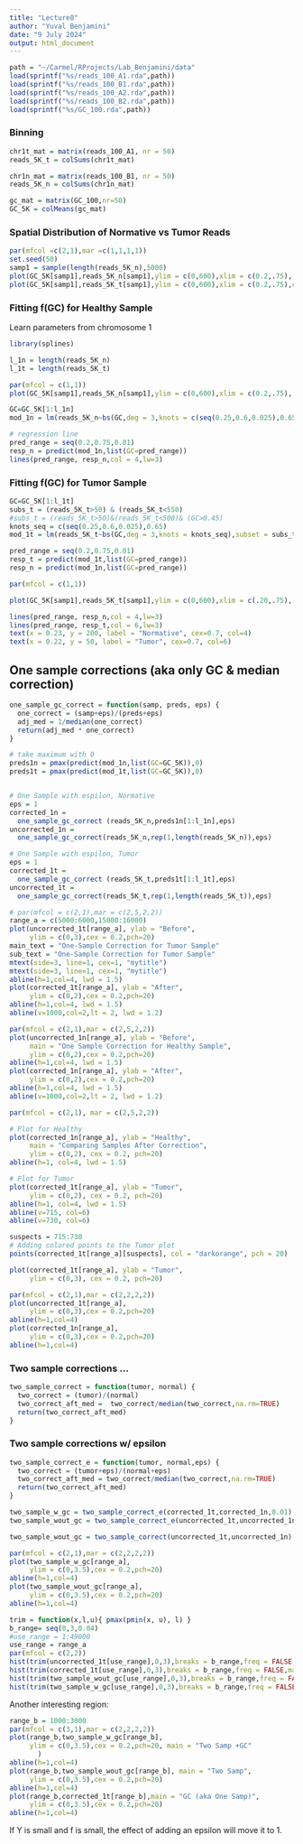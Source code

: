 ```yaml
---
title: "Lecture8"
author: "Yuval Benjamini"
date: "9 July 2024"
output: html_document
---
```


```r
path = "~/Carmel/RProjects/Lab_Benjamini/data"
load(sprintf("%s/reads_100_A1.rda",path))
load(sprintf("%s/reads_100_B1.rda",path))
load(sprintf("%s/reads_100_A2.rda",path))
load(sprintf("%s/reads_100_B2.rda",path))
load(sprintf("%s/GC_100.rda",path))
```

### Binning
```r
chr1t_mat = matrix(reads_100_A1, nr = 50)
reads_5K_t = colSums(chr1t_mat)

chr1n_mat = matrix(reads_100_B1, nr = 50)
reads_5K_n = colSums(chr1n_mat)

gc_mat = matrix(GC_100,nr=50)
GC_5K = colMeans(gc_mat)
```

### Spatial Distribution of Normative vs Tumor Reads
```r
par(mfcol =c(2,1),mar =c(1,1,1,1))
set.seed(50)
samp1 = sample(length(reads_5K_n),5000)
plot(GC_5K[samp1],reads_5K_n[samp1],ylim = c(0,600),xlim = c(0.2,.75), cex = 0.5, pch=20)
plot(GC_5K[samp1],reads_5K_t[samp1],ylim = c(0,600),xlim = c(0.2,.75),cex = 0.5, pch=20)

```
### Fitting f(GC) for Healthy Sample
Learn parameters from chromosome 1

```r
library(splines)

l_1n = length(reads_5K_n)
l_1t = length(reads_5K_t)

par(mfcol = c(1,1))
plot(GC_5K[samp1],reads_5K_n[samp1],ylim = c(0,600),xlim = c(0.2,.75), cex = 0.5, pch=20)

GC=GC_5K[1:l_1n]
mod_1n = lm(reads_5K_n~bs(GC,deg = 3,knots = c(seq(0.25,0.6,0.025),0.65), Boundary.knots = c(min(GC),max(GC))),subset = (reads_5K_n>50 & reads_5K_n<600 ))

# regression line
pred_range = seq(0.2,0.75,0.01)
resp_n = predict(mod_1n,list(GC=pred_range))
lines(pred_range, resp_n,col = 4,lw=3)


```


### Fitting f(GC) for Tumor Sample

```r
GC=GC_5K[1:l_1t]
subs_t = (reads_5K_t>50) & (reads_5K_t<550)
#subs_t = (reads_5K_t>50)&(reads_5K_t<500)& (GC>0.45)
knots_seq = c(seq(0.25,0.6,0.025),0.65)
mod_1t = lm(reads_5K_t~bs(GC,deg = 3,knots = knots_seq),subset = subs_t)

pred_range = seq(0.2,0.75,0.01)
resp_t = predict(mod_1t,list(GC=pred_range))
resp_n = predict(mod_1n,list(GC=pred_range))
```

```r

par(mfcol = c(1,1))

plot(GC_5K[samp1],reads_5K_t[samp1],ylim = c(0,600),xlim = c(.20,.75), cex = 0.5, pch=20)

lines(pred_range, resp_n,col = 4,lw=3)
lines(pred_range, resp_t,col = 6,lw=3)
text(x = 0.23, y = 200, label = "Normative", cex=0.7, col=4)
text(x = 0.22, y = 50, label = "Tumor", cex=0.7, col=6)


```

## One sample corrections (aka only GC & median correction)
```r
one_sample_gc_correct = function(samp, preds, eps) {
  one_correct = (samp+eps)/(preds+eps)
  adj_med = 1/median(one_correct)
  return(adj_med * one_correct)
}
```

```r
# take maximum with 0
preds1n = pmax(predict(mod_1n,list(GC=GC_5K)),0)
preds1t = pmax(predict(mod_1t,list(GC=GC_5K)),0)


# One Sample with espilon, Normative
eps = 1
corrected_1n = 
  one_sample_gc_correct (reads_5K_n,preds1n[1:l_1n],eps)
uncorrected_1n = 
  one_sample_gc_correct(reads_5K_n,rep(1,length(reads_5K_n)),eps)

# One Sample with espilon, Tumor
eps = 1
corrected_1t = 
  one_sample_gc_correct (reads_5K_t,preds1t[1:l_1t],eps)
uncorrected_1t = 
  one_sample_gc_correct(reads_5K_t,rep(1,length(reads_5K_t)),eps)
```

```r
# par(mfcol = c(2,1),mar = c(2,5,2,2))
range_a = c(5000:6000,15000:16000)
plot(uncorrected_1t[range_a], ylab = "Before",
     ylim = c(0,3),cex = 0.2,pch=20)
main_text = "One-Sample Correction for Tumor Sample"
sub_text = "One-Sample Correction for Tumor Sample"
mtext(side=3, line=1, cex=1, "mytitle")
mtext(side=3, line=1, cex=1, "mytitle")
abline(h=1,col=4, lwd = 1.5)
plot(corrected_1t[range_a], ylab = "After",
     ylim = c(0,2),cex = 0.2,pch=20)
abline(h=1,col=4, lwd = 1.5)
abline(v=1000,col=2,lt = 2, lwd = 1.2)
```


```r
par(mfcol = c(2,1),mar = c(2,5,2,2))
plot(uncorrected_1n[range_a], ylab = "Before",
     main = "One Sample Correction for Healthy Sample",
     ylim = c(0,2),cex = 0.2,pch=20)
abline(h=1,col=4, lwd = 1.5)
plot(corrected_1n[range_a], ylab = "After",
     ylim = c(0,2),cex = 0.2,pch=20)
abline(h=1,col=4, lwd = 1.5)
abline(v=1000,col=2,lt = 2, lwd = 1.2)
```


```r
par(mfcol = c(2,1), mar = c(2,5,2,2))

# Plot for Healthy
plot(corrected_1n[range_a], ylab = "Healthy",
     main = "Comparing Samples After Correction",
     ylim = c(0,2), cex = 0.2, pch=20)
abline(h=1, col=4, lwd = 1.5)

# Plot for Tumor
plot(corrected_1t[range_a], ylab = "Tumor",
     ylim = c(0,2), cex = 0.2, pch=20)
abline(h=1, col=4, lwd = 1.5)
abline(v=715, col=6)
abline(v=730, col=6)

suspects = 715:730
# Adding colored points to the Tumor plot
points(corrected_1t[range_a][suspects], col = "darkorange", pch = 20)

plot(corrected_1t[range_a], ylab = "Tumor",
     ylim = c(0,3), cex = 0.2, pch=20)
```


```r
par(mfcol = c(2,1),mar = c(2,2,2,2))
plot(uncorrected_1t[range_a],
     ylim = c(0,3),cex = 0.2,pch=20)
abline(h=1,col=4)
plot(corrected_1n[range_a],
     ylim = c(0,3),cex = 0.2,pch=20)
abline(h=1,col=4)

```

### Two sample corrections ...
```r
two_sample_correct = function(tumor, normal) {
  two_correct = (tumor)/(normal)
  two_correct_aft_med =  two_correct/median(two_correct,na.rm=TRUE)
  return(two_correct_aft_med)    
}
```

### Two sample corrections w/ epsilon
```r
two_sample_correct_e = function(tumor, normal,eps) {
  two_correct = (tumor+eps)/(normal+eps)
  two_correct_aft_med = two_correct/median(two_correct,na.rm=TRUE)
  return(two_correct_aft_med)
}

```


```r
two_sample_w_gc = two_sample_correct_e(corrected_1t,corrected_1n,0.01)
two_sample_wout_gc = two_sample_correct_e(uncorrected_1t,uncorrected_1n,0.01)

two_sample_wout_gc = two_sample_correct(uncorrected_1t,uncorrected_1n)

par(mfcol = c(2,1),mar = c(2,2,2,2))
plot(two_sample_w_gc[range_a],
     ylim = c(0,3.5),cex = 0.2,pch=20)
abline(h=1,col=4)
plot(two_sample_wout_gc[range_a],
     ylim = c(0,3.5),cex = 0.2,pch=20)
abline(h=1,col=4)

```

```r
trim = function(x,l,u){ pmax(pmin(x, u), l) }
b_range= seq(0,3,0.04)
#use_range = 1:49000
use_range = range_a
par(mfcol = c(2,2))
hist(trim(uncorrected_1t[use_range],0,3),breaks = b_range,freq = FALSE, main = "Uncorrected")
hist(trim(corrected_1t[use_range],0,3),breaks = b_range,freq = FALSE,main = "One Sample")
hist(trim(two_sample_wout_gc[use_range],0,3),breaks = b_range,freq = FALSE, main = "Two Sample")
hist(trim(two_sample_w_gc[use_range],0,3),breaks = b_range,freq = FALSE, main = "Two Sample + GC")

```

Another interesting region: 

```r
range_b = 1000:3000
par(mfcol = c(3,1),mar = c(2,2,2,2))
plot(range_b,two_sample_w_gc[range_b],
     ylim = c(0,3.5),cex = 0.2,pch=20, main = "Two Samp +GC"
       )
abline(h=1,col=4)
plot(range_b,two_sample_wout_gc[range_b], main = "Two Samp",
     ylim = c(0,3.5),cex = 0.2,pch=20)
abline(h=1,col=4)
plot(range_b,corrected_1t[range_b],main = "GC (aka One Samp)",
     ylim = c(0,3.5),cex = 0.2,pch=20)
abline(h=1,col=4)


```


If Y is small and f is small, the effect of adding an epsilon will move it to 1.

